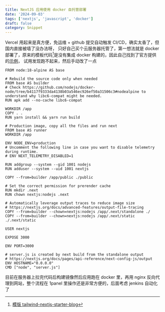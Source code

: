 ```yaml
---
title: NextJS 应用使用 docker 自托管部署
date: '2024-09-03'
tags: ['nextjs', 'javascript', 'docker']
draft: false
category: Snippet
---
```


Vercel 用起来是真方便，免运维 + github 提交自动触发 CI/CD，确实太香了，但国内直接被墙了没办法呀，
只好自己买个云服务器托管了，第一想法就是 docker 部署了，原来的模板代码[^1]是没有集成 docker 构建的，因此自己找到了官方提供的[示例](https://github.com/vercel/next.js/blob/canary/examples/with-docker/Dockerfile)，
试用发现跑不起来，然后手动改了一点

```Dockerfile:Dockerfile
FROM node:18-alpine AS base

# Rebuild the source code only when needed
FROM base AS builder
# Check https://github.com/nodejs/docker-node/tree/b4117f9333da4138b03a546ec926ef50a31506c3#nodealpine to understand why libc6-compat might be needed.
RUN apk add --no-cache libc6-compat

WORKDIR /app
COPY . .
RUN yarn install && yarn run build

# Production image, copy all the files and run next
FROM base AS runner
WORKDIR /app

ENV NODE_ENV=production
# Uncomment the following line in case you want to disable telemetry during runtime.
# ENV NEXT_TELEMETRY_DISABLED=1

RUN addgroup --system --gid 1001 nodejs
RUN adduser --system --uid 1001 nextjs

COPY --from=builder /app/public ./public

# Set the correct permission for prerender cache
RUN mkdir .next
RUN chown nextjs:nodejs .next

# Automatically leverage output traces to reduce image size
# https://nextjs.org/docs/advanced-features/output-file-tracing
COPY --from=builder --chown=nextjs:nodejs /app/.next/standalone ./
COPY --from=builder --chown=nextjs:nodejs /app/.next/static ./.next/static

USER nextjs

EXPOSE 3000

ENV PORT=3000

# server.js is created by next build from the standalone output
# https://nextjs.org/docs/pages/api-reference/next-config-js/output
ENV HOSTNAME="0.0.0.0"
CMD ["node", "server.js"]
```

目前在服务器上拉完代码后构建镜像然后应用跑在 docker 里，再用 nginx 反向代理到网站，整个流程在 1panel 里操作还是非常方便的，后面考虑 jenkins 自动化了

[^1]: [模版 tailwind-nextjs-starter-blog](https://github.com/timlrx/tailwind-nextjs-starter-blog)

